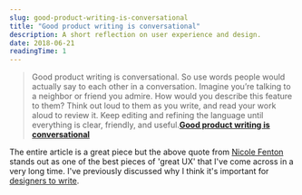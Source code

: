 ```yaml
---
slug: good-product-writing-is-conversational
title: "Good product writing is conversational"
description: A short reflection on user experience and design.
date: 2018-06-21
readingTime: 1
---
```


>Good product writing is conversational. So use words people would actually say to each other in a conversation. Imagine you’re talking to a neighbor or friend you admire. How would you describe this feature to them? Think out loud to them as you write, and read your work aloud to review it. Keep editing and refining the language until everything is clear, friendly, and useful.**<a href="https://medium.com/@jesseddy/tips-for-designers-to-become-better-copywriters-from-the-experts-part-1-cbd3720cbd88">Good product writing is conversational</a>**

The entire article is a great piece but the above quote from <a href="https://twitter.com/nicoleslaw?lang=en">Nicole Fenton</a> stands out as one of the best pieces of 'great UX' that I've come across in a very long time. I've previously discussed why I think it's important for <a href="/designers-write/">designers to write</a>.